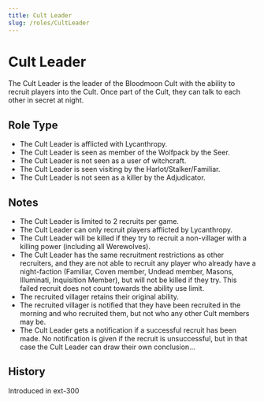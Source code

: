 ```yaml
---
title: Cult Leader
slug: /roles/CultLeader
---
```


# Cult Leader

The Cult Leader is the leader of the Bloodmoon Cult with the ability to recruit players into the Cult. Once part of the Cult, they can talk to each other in secret at night.

## Role Type

- The Cult Leader is afflicted with Lycanthropy.
- The Cult Leader is seen as member of the Wolfpack by the Seer.
- The Cult Leader is not seen as a user of witchcraft.
- The Cult Leader is seen visiting by the Harlot/Stalker/Familiar.
- The Cult Leader is not seen as a killer by the Adjudicator.

## Notes

- The Cult Leader is limited to 2 recruits per game.
- The Cult Leader can only recruit players afflicted by Lycanthropy.
- The Cult Leader will be killed if they try to recruit a non-villager with a killing power (including all Werewolves).
- The Cult Leader has the same recruitment restrictions as other recruiters, and they are not able to recruit any player who already have a night-faction (Familiar, Coven member, Undead member, Masons, Illuminati, Inquisition Member), but will not be killed if they try. This failed recruit does not count towards the ability use limit.
- The recruited villager retains their original ability.
- The recruited villager is notified that they have been recruited in the morning and who recruited them, but not who any other Cult members may be.
- The Cult Leader gets a notification if a successful recruit has been made. No notification is given if the recruit is unsuccessful, but in that case the Cult Leader can draw their own conclusion...

## History

<timeline>
  <event interval="2019-01-01">Introduced in ext-300</event>
</timeline>
